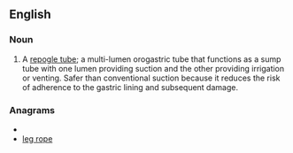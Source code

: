 ==English==

===Noun===
{{en-noun}}

# {{medicine|neonatal medicine}} A [[repogle tube]]; a multi-lumen orogastric tube that functions as a sump tube with one lumen providing suction and the other providing irrigation or venting.  Safer than conventional suction because it reduces the risk of adherence to the gastric lining and subsequent damage.

===Anagrams===
* {{alphagram|eeglopr}}
* [[leg rope#English|leg rope]]